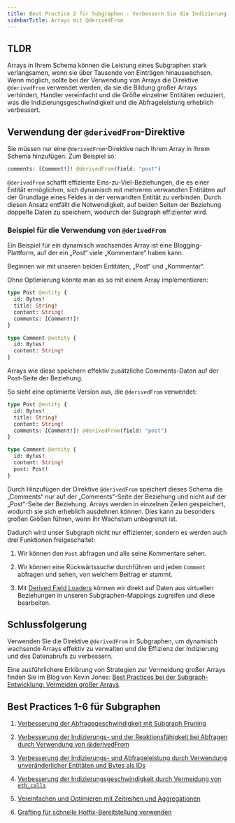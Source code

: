 ```yaml
---
title: Best Practice 2 für Subgraphen - Verbessern Sie die Indizierung und die Reaktionsfähigkeit bei Abfragen durch die Verwendung von @derivedFrom
sidebarTitle: Arrays mit @derivedFrom
---
```


## TLDR

Arrays in Ihrem Schema können die Leistung eines Subgraphen stark verlangsamen, wenn sie über Tausende von Einträgen hinauswachsen. Wenn möglich, sollte bei der Verwendung von Arrays die Direktive `@derivedFrom` verwendet werden, da sie die Bildung großer Arrays verhindert, Handler vereinfacht und die Größe einzelner Entitäten reduziert, was die Indizierungsgeschwindigkeit und die Abfrageleistung erheblich verbessert.

## Verwendung der `@derivedFrom`-Direktive

Sie müssen nur eine `@derivedFrom`-Direktive nach Ihrem Array in Ihrem Schema hinzufügen. Zum Beispiel so:

```graphql
comments: [Comment!]! @derivedFrom(field: "post")
```

`@derivedFrom` schafft effiziente Eins-zu-Viel-Beziehungen, die es einer Entität ermöglichen, sich dynamisch mit mehreren verwandten Entitäten auf der Grundlage eines Feldes in der verwandten Entität zu verbinden. Durch diesen Ansatz entfällt die Notwendigkeit, auf beiden Seiten der Beziehung doppelte Daten zu speichern, wodurch der Subgraph effizienter wird.

### Beispiel für die Verwendung von `@derivedFrom`

Ein Beispiel für ein dynamisch wachsendes Array ist eine Blogging-Plattform, auf der ein „Post“ viele „Kommentare“ haben kann.

Beginnen wir mit unseren beiden Entitäten, „Post“ und „Kommentar“.

Ohne Optimierung könnte man es so mit einem Array implementieren:

```graphql
type Post @entity {
  id: Bytes!
  title: String!
  content: String!
  comments: [Comment!]!
}

type Comment @entity {
  id: Bytes!
  content: String!
}
```

Arrays wie diese speichern effektiv zusätzliche Comments-Daten auf der Post-Seite der Beziehung.

So sieht eine optimierte Version aus, die `@derivedFrom` verwendet:

```graphql
type Post @entity {
  id: Bytes!
  title: String!
  content: String!
  comments: [Comment!]! @derivedFrom(field: "post")
}

type Comment @entity {
  id: Bytes!
  content: String!
  post: Post!
}
```

Durch Hinzufügen der Direktive `@derivedFrom` speichert dieses Schema die „Comments“ nur auf der „Comments“-Seite der Beziehung und nicht auf der „Post“-Seite der Beziehung. Arrays werden in einzelnen Zeilen gespeichert, wodurch sie sich erheblich ausdehnen können. Dies kann zu besonders großen Größen führen, wenn ihr Wachstum unbegrenzt ist.

Dadurch wird unser Subgraph nicht nur effizienter, sondern es werden auch drei Funktionen freigeschaltet:

1. Wir können den `Post` abfragen und alle seine Kommentare sehen.

2. Wir können eine Rückwärtssuche durchführen und jeden `Comment` abfragen und sehen, von welchem Beitrag er stammt.

3. Mit [Derived Field Loaders](/subgraphs/developing/creating/graph-ts/api/#looking-up-derived-entities) können wir direkt auf Daten aus virtuellen Beziehungen in unseren Subgraphen-Mappings zugreifen und diese bearbeiten.

## Schlussfolgerung

Verwenden Sie die Direktive `@derivedFrom` in Subgraphen, um dynamisch wachsende Arrays effektiv zu verwalten und die Effizienz der Indizierung und des Datenabrufs zu verbessern.

Eine ausführlichere Erklärung von Strategien zur Vermeidung großer Arrays finden Sie im Blog von Kevin Jones: [Best Practices bei der Subgraph-Entwicklung: Vermeiden großer Arrays](https://thegraph.com/blog/improve-subgraph-performance-avoiding-large-arrays/).

## Best Practices 1-6 für Subgraphen

1. [Verbesserung der Abfragegeschwindigkeit mit Subgraph Pruning](/subgraphs/best-practices/pruning/)

2. [Verbesserung der Indizierungs- und der Reaktionsfähigkeit bei Abfragen durch Verwendung von @derivedFrom](/subgraphs/best-practices/derivedfrom/)

3. [Verbesserung der Indizierungs- und Abfrageleistung durch Verwendung unveränderlicher Entitäten und Bytes als IDs](/subgraphs/best-practices/immutable-entities-bytes-as-ids/)

4. [Verbesserung der Indizierungsgeschwindigkeit durch Vermeidung von `eth_calls`](/subgraphs/best-practices/avoid-eth-calls/)

5. [Vereinfachen und Optimieren mit Zeitreihen und Aggregationen](/subgraphs/best-practices/timeseries/)

6. [Grafting für schnelle Hotfix-Bereitstellung verwenden](/subgraphs/best-practices/grafting-hotfix/)

